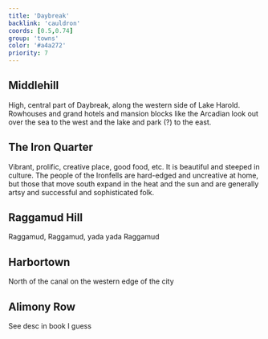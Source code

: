 ```yaml
---
title: 'Daybreak'
backlink: 'cauldron'
coords: [0.5,0.74]
group: 'towns'
color: '#a4a272'
priority: 7
---
```


## Middlehill
High, central part of Daybreak, along the western side of Lake Harold. Rowhouses and grand hotels and mansion blocks like the Arcadian look out over the sea to the west and the lake and park (?) to the east.

## The Iron Quarter
Vibrant, prolific, creative place, good food, etc. It is beautiful and steeped in culture.
The people of the Ironfells are hard-edged and uncreative at home, but those that move south expand in the heat and the sun and are generally artsy and successful and sophisticated folk.

## Raggamud Hill
Raggamud, Raggamud, yada yada Raggamud

## Harbortown
North of the canal on the western edge of the city

## Alimony Row
See desc in book I guess
